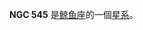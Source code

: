 {{NGCInfoBox
|NGCID=NGC 545
|發現者=弗里德里希·威廉·赫歇爾|發現日期=1785年10月1日|其他編號=UGC 1007,MCG 0-4-142,ZWG 385.132|曆元=J2000.0|赤經=1時25分59秒
|赤緯=-1°20'26"
|星座=鲸鱼座|星體=星系|星等=12.3|表面亮度=13.9|藍等=13.3}}

'''NGC 545''' 是[[鲸鱼座|鲸鱼座]]的一個[[星系|星系]]。

{{NGCReference|545}}
{{Catalogs|NGC=545}}

{{Galaxy-stub}}